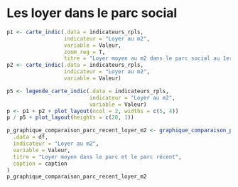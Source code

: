 # Les loyer dans le parc social {#loyer_m2}

```r
p1 <- carte_indic(.data = indicateurs_rpls, 
                  indicateur = "Loyer au m2", 
                  variable = Valeur, 
                  zoom_reg = T, 
                  titre = "Loyer moyen au m2 dans le parc social au 1er janvier 2018")
p2 <- carte_indic(.data = indicateurs_rpls, 
                  indicateur = "Loyer au m2", 
                  variable = Valeur)

p5 <- legende_carte_indic(.data = indicateurs_rpls, 
                          indicateur = "Loyer au m2", 
                          variable = Valeur)
p <- p1 + p2 + plot_layout(ncol = 2, widths = c(5, 4))
p / p5 + plot_layout(heights = c(20, 1))
```


```r
p_graphique_comparaison_parc_recent_loyer_m2 <- graphique_comparaison_parc_recent(
  .data = df,
  indicateur = "Loyer au m2", 
  variable = Valeur, 
  titre = "Loyer moyen dans le parc et le parc récent", 
  caption = caption
)
p_graphique_comparaison_parc_recent_loyer_m2
```
